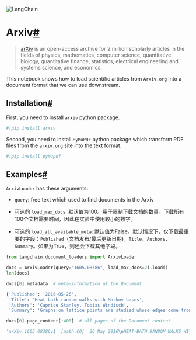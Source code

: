 

<Head>
  <script>
    {
      `(function() {
         var _hmt = _hmt || [];
(function() {
  var hm = document.createElement("script");
  hm.src = "https://hm.baidu.com/hm.js?e60fb290e204e04c5cb6f79b0ac1e697";
  var s = document.getElementsByTagName("script")[0]; 
  s.parentNode.insertBefore(hm, s);
})();
       })();`
    }
  </script>
</Head>

![LangChain](https://pica.zhimg.com/50/v2-56e8bbb52aa271012541c1fe1ceb11a2_r.gif)





Arxiv[#](#arxiv "Permalink to this headline")
=============================================

> 
> [arXiv](https://arxiv.org/) is an open-access archive for 2 million scholarly articles in the fields of physics, mathematics, computer science, quantitative biology, quantitative finance, statistics, electrical engineering and systems science, and economics.
> 
> 
> 

This notebook shows how to load scientific articles from `Arxiv.org` into a document format that we can use downstream.

Installation[#](#installation "Permalink to this headline")
-----------------------------------------------------------

First, you need to install `arxiv` python package.

```python
#!pip install arxiv

```

Second, you need to install `PyMuPDF` python package which transform PDF files from the `arxiv.org` site into the text format.

```python
#!pip install pymupdf

```

Examples[#](#examples "Permalink to this headline")
---------------------------------------------------

`ArxivLoader` has these arguments:

* `query`: free text which used to find documents in the Arxiv

* 可选的 `load_max_docs`: 默认值为100。用于限制下载文档的数量。下载所有100个文档需要时间，因此在实验中使用较小的数字。

* 可选的 `load_all_available_meta`: 默认值为False。默认情况下，仅下载最重要的字段：`Published`（文档发布/最后更新日期)，`Title`，`Authors`，`Summary`。如果为True，则还会下载其他字段。

```python
from langchain.document_loaders import ArxivLoader

```

```python
docs = ArxivLoader(query="1605.08386", load_max_docs=2).load()
len(docs)

```

```python
docs[0].metadata  # meta-information of the Document

```

```python
{'Published': '2016-05-26',
 'Title': 'Heat-bath random walks with Markov bases',
 'Authors': 'Caprice Stanley, Tobias Windisch',
 'Summary': 'Graphs on lattice points are studied whose edges come from a finite set of\nallowed moves of arbitrary length. We show that the diameter of these graphs on\nfibers of a fixed integer matrix can be bounded from above by a constant. We\nthen study the mixing behaviour of heat-bath random walks on these graphs. We\nalso state explicit conditions on the set of moves so that the heat-bath random\nwalk, a generalization of the Glauber dynamics, is an expander in fixed\ndimension.'}

```

```python
docs[0].page_content[:400]  # all pages of the Document content

```

```python
'arXiv:1605.08386v1  [math.CO]  26 May 2016\nHEAT-BATH RANDOM WALKS WITH MARKOV BASES\nCAPRICE STANLEY AND TOBIAS WINDISCH\nAbstract. Graphs on lattice points are studied whose edges come from a ﬁnite set of\nallowed moves of arbitrary length. We show that the diameter of these graphs on ﬁbers of a\nﬁxed integer matrix can be bounded from above by a constant. We then study the mixing\nbehaviour of heat-b'

```

